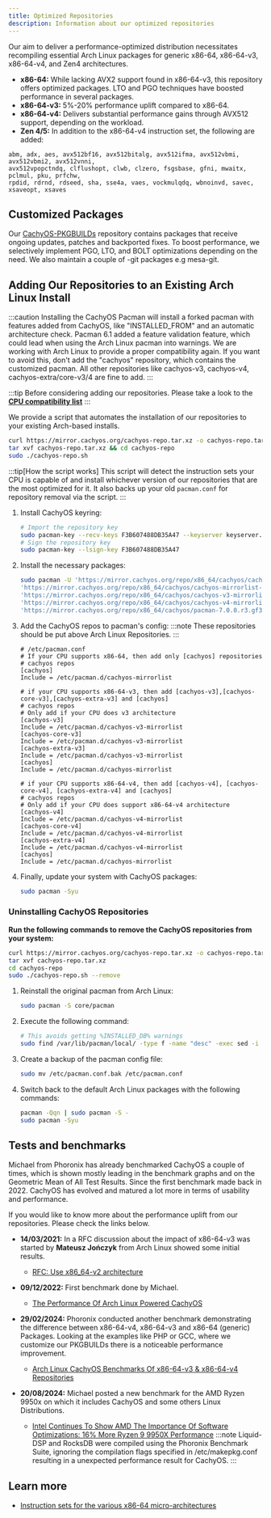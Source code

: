 ```yaml
---
title: Optimized Repositories
description: Information about our optimized repositories
---
```



Our aim to deliver a performance-optimized distribution necessitates recompiling essential Arch Linux packages for generic x86-64,
x86-64-v3, x86-64-v4, and Zen4 architectures.

- **x86-64:** While lacking AVX2 support found in x86-64-v3, this repository offers optimized packages. LTO and PGO techniques have boosted performance in several packages.
- **x86-64-v3:** 5%-20% performance uplift compared to x86-64.
- **x86-64-v4:** Delivers substantial performance gains through AVX512 support, depending on the workload.
- **Zen 4/5:** In addition to the x86-64-v4 instruction set, the following are added:

```text
abm, adx, aes, avx512bf16, avx512bitalg, avx512ifma, avx512vbmi, avx512vbmi2, avx512vnni,
avx512vpopctndq, clflushopt, clwb, clzero, fsgsbase, gfni, mwaitx, pclmul, pku, prfchw,
rpdid, rdrnd, rdseed, sha, sse4a, vaes, vockmulqdq, wbnoinvd, savec, xsaveopt, xsaves
```

## Customized Packages

Our [CachyOS-PKGBUILDs](https://github.com/CachyOS/CachyOS-PKGBUILDS) repository contains packages that receive ongoing updates, patches and backported fixes.
To boost performance, we selectively implement PGO, LTO, and BOLT optimizations depending on the need.
We also maintain a couple of -git packages e.g mesa-git.

## Adding Our Repositories to an Existing Arch Linux Install

:::caution
Installing the CachyOS Pacman will install a forked pacman with features added from CachyOS, like "INSTALLED_FROM" and an automatic architecture check. Pacman 6.1 added a feature validation feature, which could lead when using the Arch Linux pacman into warnings. We are working with Arch Linux to provide a proper compatibility again. If you want to avoid this, don't add the "cachyos" repository, which contains the customized pacman. All other repositories like cachyos-v3, cachyos-v4, cachyos-extra/core-v3/4 are fine to add.
:::

:::tip
Before considering adding our repositories. Please take a look to the **[CPU compatibility list](/installation/installation_prepare#x86_64-microarchitecture-level-support)**
:::

<Tabs>

<TabItem label='Automated'>

We provide a script that automates the installation of our repositories to your existing Arch-based installs.

```sh
curl https://mirror.cachyos.org/cachyos-repo.tar.xz -o cachyos-repo.tar.xz
tar xvf cachyos-repo.tar.xz && cd cachyos-repo
sudo ./cachyos-repo.sh
```

:::tip[How the script works]
This script will detect the instruction sets your CPU is capable of and install whichever version of our repositories that
are the most optimized for it. It also backs up your old `pacman.conf` for repository removal via the script.
:::

</TabItem>

<TabItem label='Manual'>

<Steps>

1. Install CachyOS keyring:

   ```sh
   # Import the repository key
   sudo pacman-key --recv-keys F3B607488DB35A47 --keyserver keyserver.ubuntu.com
   # Sign the repository key
   sudo pacman-key --lsign-key F3B607488DB35A47
   ```
2. Install the necessary packages:

   ```sh
   sudo pacman -U 'https://mirror.cachyos.org/repo/x86_64/cachyos/cachyos-keyring-20240331-1-any.pkg.tar.zst' \
   'https://mirror.cachyos.org/repo/x86_64/cachyos/cachyos-mirrorlist-18-1-any.pkg.tar.zst' \
   'https://mirror.cachyos.org/repo/x86_64/cachyos/cachyos-v3-mirrorlist-18-1-any.pkg.tar.zst' \
   'https://mirror.cachyos.org/repo/x86_64/cachyos/cachyos-v4-mirrorlist-6-1-any.pkg.tar.zst' \
   'https://mirror.cachyos.org/repo/x86_64/cachyos/pacman-7.0.0.r3.gf3211df-3.1-x86_64.pkg.tar.zst'
   ```
3. Add the CachyOS repos to pacman's config:
   :::note
   These repositories should be put above Arch Linux Repositories.
   :::

   ```shell
   # /etc/pacman.conf
   # If your CPU supports x86-64, then add only [cachyos] repositories
   # cachyos repos
   [cachyos]
   Include = /etc/pacman.d/cachyos-mirrorlist

   # if your CPU supports x86-64-v3, then add [cachyos-v3],[cachyos-core-v3],[cachyos-extra-v3] and [cachyos]
   # cachyos repos
   # Only add if your CPU does v3 architecture
   [cachyos-v3]
   Include = /etc/pacman.d/cachyos-v3-mirrorlist
   [cachyos-core-v3]
   Include = /etc/pacman.d/cachyos-v3-mirrorlist
   [cachyos-extra-v3]
   Include = /etc/pacman.d/cachyos-v3-mirrorlist
   [cachyos]
   Include = /etc/pacman.d/cachyos-mirrorlist

   # if your CPU supports x86-64-v4, then add [cachyos-v4], [cachyos-core-v4], [cachyos-extra-v4] and [cachyos]
   # cachyos repos
   # Only add if your CPU does support x86-64-v4 architecture
   [cachyos-v4]
   Include = /etc/pacman.d/cachyos-v4-mirrorlist
   [cachyos-core-v4]
   Include = /etc/pacman.d/cachyos-v4-mirrorlist
   [cachyos-extra-v4]
   Include = /etc/pacman.d/cachyos-v4-mirrorlist
   [cachyos]
   Include = /etc/pacman.d/cachyos-mirrorlist
   ```
4. Finally, update your system with CachyOS packages:
   ```sh
   sudo pacman -Syu
   ```

</Steps>

</TabItem>

</Tabs>

### Uninstalling CachyOS Repositories

<Tabs>
<TabItem label='Automated'>

**Run the following commands to remove the CachyOS repositories from your system:**
```sh
curl https://mirror.cachyos.org/cachyos-repo.tar.xz -o cachyos-repo.tar.xz
tar xvf cachyos-repo.tar.xz
cd cachyos-repo
sudo ./cachyos-repo.sh --remove
```

</TabItem>

<TabItem label='Manual'>

<Steps>

1. Reinstall the original pacman from Arch Linux:
   ```sh
   sudo pacman -S core/pacman
   ```
2. Execute the following command:
   ```sh
   # This avoids getting %INSTALLED_DB% warnings
   sudo find /var/lib/pacman/local/ -type f -name "desc" -exec sed -i '/^%INSTALLED_DB%$/,+2d' {} \;
   ```
3. Create a backup of the pacman config file:
   ```sh
   sudo mv /etc/pacman.conf.bak /etc/pacman.conf
   ```
4. Switch back to the default Arch Linux packages with the following commands:
   ```sh
   pacman -Qqn | sudo pacman -S -
   sudo pacman -Syu
   ```
</Steps>

</TabItem>
</Tabs>

## Tests and benchmarks

Michael from Phoronix has already benchmarked CachyOS a couple of times, which is shown mostly leading in the benchmark graphs and on the Geometric Mean of All Test Results.
Since the first benchmark made back in 2022. CachyOS has evolved and matured a lot more in terms of usability and performance.

If you would like to know more about the performance uplift from our repositories. Please check the links below.

* **14/03/2021:** In a RFC discussion about the impact of x86-64-v3 was started by **Mateusz Jończyk** from Arch Linux showed some initial results.
  * [RFC: Use x86_64-v2 architecture](https://lists.archlinux.org/pipermail/arch-general/2021-March/048739.html)

* **09/12/2022:** First benchmark done by Michael.
  * [The Performance Of Arch Linux Powered CachyOS](https://www.phoronix.com/review/cachyos-linux-perf)

* **29/02/2024:** Phoronix conducted another benchmark demonstrating the difference between x86-64-v4, x86-64-v3 and x86-64 (generic) Packages. Looking at the examples like PHP or GCC, where we customize our PKGBUILDs there is a noticeable performance improvement.
  * [Arch Linux CachyOS Benchmarks Of x86-64-v3 & x86-64-v4 Repositories](https://www.phoronix.com/review/cachyos-x86-64-v3-v4)

* **20/08/2024:** Michael posted a new benchmark for the AMD Ryzen 9950x on which it includes CachyOS and some others Linux Distributions.
  * [Intel Continues To Show AMD The Importance Of Software Optimizations: 16% More Ryzen 9 9950X Performance](https://www.phoronix.com/review/linux-os-amd-ryzen9-9950x)
   :::note
   Liquid-DSP and RocksDB were compiled using the Phoronix Benchmark Suite, ignoring the compilation flags specified in /etc/makepkg.conf resulting in a unexpected performance result for CachyOS.
   :::

## Learn more

- [Instruction sets for the various x86-64 micro-architectures](https://en.wikipedia.org/wiki/X86-64#Microarchitecture_levels)
